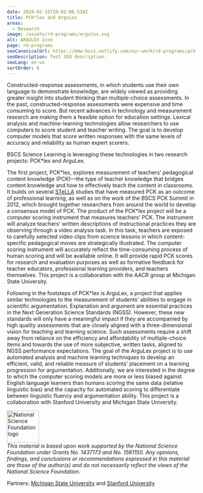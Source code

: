 ```yaml
---
date: 2019-02-15T20:02:08.538Z
title: PCK*lex and ArguLex
areas:
  - Research
image: /assets/rd-programs/argulex.svg
alt: ARGULEX Icon
page: rd-programs
seoCanonicalUrl: https://bmw-bscs.netlify.com/our-work/rd-programs/pcklex-and-argulex
seoDescription: Test SEO description.
seoLang: en-us
sortOrder: 6
---
```


Constructed-response assessments, in which students use their own language to demonstrate knowledge, are widely viewed as providing greater insight into student thinking than multiple-choice assessments. In the past, constructed-response assessments were expensive and time consuming to score. But recent advances in technology and measurement research are making them a feasible option for education settings. Lexical analysis and machine-learning technologies allow researchers to use computers to score student and teacher writing. The goal is to develop computer models that score written responses with the same levels of accuracy and reliability as human expert scorers.

BSCS Science Learning is leveraging these technologies in two research projects: PCK*lex and ArguLex.

The first project, PCK\*lex, explores measurement of teachers’ pedagogical content knowledge (PCK)—the type of teacher knowledge that bridges content knowledge and how to effectively teach the content in classrooms. It builds on several <a href="/our-work/rd-programs/science-teachers-learning-from-lesson-analysis-stella" target="_blank" rel="noopener noreferrer">STeLLA</a> studies that have measured PCK as an outcome of professional learning, as well as on the work of the BSCS PCK Summit in 2012, which brought together researchers from around the world to develop a consensus model of PCK. The product of the PCK*lex project will be a computer scoring instrument that measures teachers’ PCK. The instrument will analyze teachers’ written descriptions of instructional practices they are observing through a video analysis task. In this task, teachers are exposed to carefully selected video clips from science lessons in which content-specific pedagogical moves are strategically illustrated. The computer scoring instrument will accurately reflect the time-consuming process of human scoring and will be available online. It will provide rapid PCK scores for research and evaluation purposes as well as formative feedback for teacher educators, professional learning providers, and teachers themselves. This project is a collaboration with the AACR group at Michigan State University.

Following in the footsteps of PCK*lex is ArguLex, a project that applies similar technologies to the measurement of students’ abilities to engage in scientific argumentation. Explanation and argument are essential practices in the Next Generation Science Standards (NGSS). However, these new standards will only have a meaningful impact if they are accompanied by high quality assessments that are closely aligned with a three-dimensional vision for teaching and learning science. Such assessments require a shift away from reliance on the efficiency and affordability of multiple-choice items and towards the use of more subjective, written tasks, aligned to NGSS performance expectations. The goal of the ArguLex project is to use automated analysis and machine learning techniques to develop an efficient, valid, and reliable measure of students’ placement on a learning progression for argumentation. Additionally, we are interested in the degree to which the computer scoring models are more or less biased against English language learners than humans scoring the same data (relative linguistic bias) and the capacity for automated scoring to differentiate between linguistic fluency and argumentation ability. This project is a collaboration with Stanford University and Michigan State University.

<div class="d-flex justify-content-center">
  <div class="p-2">
    <a href="https://www.nsf.gov" target="_blank" rel="noopener noreferrer">
      <img src="/assets/nsf_logo.svg" alt="National Science Foundation logo" style="height: 85px;" />
    </a>
  </div>
  <p class="p-2" style="margin: 0;"></p><em>This material is based upon work supported by the National Science Foundation under Grants No. 1437173 and No. 1561150. Any opinions, findings, and conclusions or recommendations expressed in this material are those of the author(s) and do not necessarily reflect the views of the National Science Foundation.</em></p>
</div>

Partners: <a href="https://msu.edu/" target="_blank" rel="noopener noreferrer">Michigan State University</a> and <a href="https://www.stanford.edu/" target="_blank" rel="noopener noreferrer">Stanford University</a>
